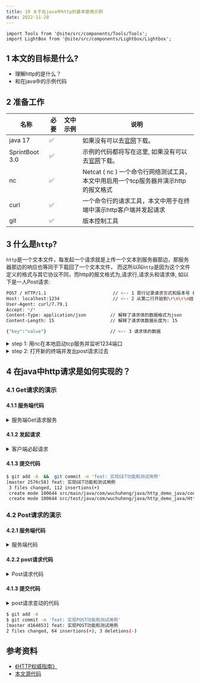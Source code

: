 ```yaml
---
title: 19 关于在java中http的基本使用示例
date: 2022-11-28
---
```


```mdx-code-block
import Tools from '@site/src/components/Tools/Tools';
import LightBox from '@site/src/components/Lightbox/Lightbox';

```

## 1 本文的目标是什么?
* 理解http的是什么？
* 和在java中的示例代码

## 2 准备工作

| 名称 | 必要 | 文中示例 | 说明 |
| --- | --- | --- | --- |
| java 17 | ✅ | |如果没有可以去[官网](https://www.oracle.com/java/technologies/javase/jdk17-archive-downloads.html)下载。  |
| SprintBoot 3.0 | ✅ |  |示例的代码都将写在这里, 如果没有可以去[官网](https://start.spring.io/)下载。  |
| nc | ✅ |  |Netcat ( nc ) 一个命令行网络测试工具，本文中用启用一个tcp服务器并演示http的报文格式 |
| curl | ✅ |  | 一个命令行的请求工具，本文中用于在终端中演示http客户端并发起请求 |
| git | ✅ |  | 版本控制工具 |


## 3 什么是`http`?
`http`是一个文本文件，每发起一个请求就是上传一个文本到服务器那边，那服务器那边的响应也等同于下载回了一个文本文件， 而这所以叫`http`是因为这个文件
定义的格式与其它协议不同，而http的报文格式为,请求行,请求头和请求体, 如以下是一人Post请求:

``` bash title="http的文本数据示例格式"
POST / HTTP/1.1                         // <-- 1 首行记录请求方式和版本号 格式是固定的: 请求方式 路由 HTTP/版本号
Host: localhost:1234                    // <-- 2 从第二行开始到\r\n\r\n结束为请求头部，这部分数据是属于说明作用，可根据需要自由扩展
User-Agent: curl/7.79.1
Accept: */*
Content-Type: application/json         // 解释了请求体的数据格式为json
Content-Length: 15                     // 解释了请求体数据长度为: 15

{"key":"value"}                        // <-- 3 请求体的数据
```
<details>
    <summary>step 1: 用nc在本地启动tcp服务并监听1234端口</summary>


``` bash  title="用nc在本地启动tcp服务并监听1234端口"
$ nc -l 1234  # <-- 1 启用服务
POST / HTTP/1.1  # <-- 2 接收到的http的post请求文本数据
Host: localhost:1234
User-Agent: curl/7.79.1
Accept: */*
Content-Type: application/json
Content-Length: 15

{"key":"value"}

```
</details>

<details>
    <summary>step 2: 打开新的终端并发出post请求过去</summary>

``` bash title="向本地发起post请求"
$ curl -X POST http://localhost:1234 -H 'Content-Type: application/json' -d '{"key":"value"}'

```
</details>

## 4 在java中http请求是如何实现的？

### 4.1 Get请求的演示

#### 4.1.1 服务端代码

<details>
    <summary>服务端Get请求服务</summary>

``` java title="src/main/java/com/wuchuheng/java/http_demo_java/controllers/HttpRequestDemo.java"
package com.wuchuheng.java.http_demo_java.controllers;

import lombok.extern.slf4j.Slf4j;
import org.springframework.http.ResponseEntity;
import org.springframework.stereotype.Controller;
import org.springframework.web.bind.annotation.GetMapping;
import org.springframework.web.bind.annotation.RequestHeader;
import org.springframework.web.bind.annotation.RequestParam;

import java.util.Map;

@Controller
@Slf4j
public class HttpRequestDemo {
    /**
     * Get 请求/
     */
    @GetMapping("/")
    public ResponseEntity<String> getRequest(
            @RequestHeader Map<String, String> headers,
            @RequestParam Map<String, String> params
    ) {
        headers.forEach((key, value) -> {
            log.info("header value: key: {}, value: {}", key, value);
        });
        params.forEach((key, value) -> {
            log.info("params: key: {}, value: {}", key, value);
        });

        return ResponseEntity
                .ok()
                .header("custom-field", "custom-value")
                .body( "Hello world");
    }
}
```

``` bash  title="接收请求后打印内容"
2022-11-28T05:27:03.988+08:00  INFO 7022 --- [nio-8080-exec-6] c.w.j.h.controllers.HttpRequestDemo      : header value: key: user-agent, value: Java/17.0.2
2022-11-28T05:27:03.988+08:00  INFO 7022 --- [nio-8080-exec-6] c.w.j.h.controllers.HttpRequestDemo      : header value: key: host, value: localhost:8080
2022-11-28T05:27:03.988+08:00  INFO 7022 --- [nio-8080-exec-6] c.w.j.h.controllers.HttpRequestDemo      : header value: key: accept, value: text/html, image/gif, image/jpeg, *; q=.2, */*; q=.2
2022-11-28T05:27:03.988+08:00  INFO 7022 --- [nio-8080-exec-6] c.w.j.h.controllers.HttpRequestDemo      : header value: key: connection, value: keep-alive
2022-11-28T05:27:03.988+08:00  INFO 7022 --- [nio-8080-exec-6] c.w.j.h.controllers.HttpRequestDemo      : params: key: bar, value: 2
2022-11-28T05:27:03.988+08:00  INFO 7022 --- [nio-8080-exec-6] c.w.j.h.controllers.HttpRequestDemo      : params: key: foo, value: 1
2022-11-28T05:30:55.532+08:00  INFO 7022 --- [io-8080-exec-10] o.apache.coyote.http11.Http11Processor   : Error parsing HTTP request header
```
</details>

#### 4.1.2 发起请求

<details>
    <summary>客户端必起请求</summary>



``` java title="src/test/java/com/wuchuheng/java/http_demo_java/HttpGetMethodRequestTest.java"
package com.wuchuheng.java.http_demo_java;

import lombok.extern.slf4j.Slf4j;
import org.junit.jupiter.api.Test;
import org.springframework.boot.test.context.SpringBootTest;


import java.io.*;
import java.net.HttpURLConnection;
import java.net.URL;
import java.net.URLEncoder;
import java.util.HashMap;
import java.util.List;
import java.util.Map;

@SpringBootTest
@Slf4j
public class HttpGetMethodRequestTest {

    /**
     * 把Map数据转换为url格式上的数据
     * @param params
     * @return
     * @throws UnsupportedEncodingException
     */
    public String convertParamsToUrlParams(Map<String, String> params) throws UnsupportedEncodingException {
        StringBuilder result = new StringBuilder();
        for (Map.Entry<String, String> entry : params.entrySet()) {
            result.append(URLEncoder.encode(entry.getKey(), "UTF-8"));
            result.append("=");
            result.append(URLEncoder.encode(entry.getValue(), "UTF-8"));
            result.append("&");
        }

        String resultString = result.toString();
        return resultString.length() > 0
                ? resultString.substring(0, resultString.length() - 1)
                : resultString;
    }


    /**
     * Get 请求测试
     */
    @Test
    void httpGetTest() throws IOException {
        // 1 请求参数url序列化
        Map<String, String> params = new HashMap<>();
        params.put("foo", "1");
        params.put("bar", "2");
        String paramsUrlStr = convertParamsToUrlParams(params);
        URL obj = new URL("http://localhost:8080/?" + paramsUrlStr);
        // 2 TCP 连接handler
        HttpURLConnection con = (HttpURLConnection) obj.openConnection();
        // 3 GET 请求方式
        con.setRequestMethod("GET");
        con.setDoInput(true);
        // 4 响应头部
        Map<String, List<String>> headers = con.getHeaderFields();
        // 5 响应状态码
        int responseCode = con.getResponseCode();
        BufferedReader in = new BufferedReader( new InputStreamReader(con.getInputStream()));
        String inputLine;
        // 6 响应内容
        StringBuilder response = new StringBuilder();
        while ((inputLine = in.readLine()) != null) {
            response.append(inputLine);
        }
        // 7 关闭连接和缓存
        in.close();
        con.disconnect();
        System.out.println(responseCode);
        System.out.println(headers);
        System.out.println(response);
    }
}

```


``` bash title="输入结果"
200
{Keep-Alive=[timeout=60], null=[HTTP/1.1 200], custom-field=[custom-value], Connection=[keep-alive], Content-Length=[11], Date=[Sun, 27 Nov 2022 21:27:03 GMT], Content-Type=[text/html;charset=UTF-8]}
Hello world
```
</details>

#### 4.1.3 提交代码

```bash title="提交代码"
$ git add -A  &&  git commit -m 'feat: 实现GET功能和测试用例'
[master 2576c58] feat: 实现GET功能和测试用例
 3 files changed, 112 insertions(+)
 create mode 100644 src/main/java/com/wuchuheng/java/http_demo_java/controllers/HttpRequestDemo.java
 create mode 100644 src/test/java/com/wuchuheng/java/http_demo_java/HttpGetMethodRequestTest.java
```


### 4.2 Post请求的演示

#### 4.2.1 服务端代码

<details>
    <summary>服务端代码</summary>


```java title="Post请求代码 src/main/java/com/wuchuheng/java/http_demo_java/controllers/HttpRequestDemo.java"
// ...
    /**
     * Post 请求/
     */
    @PostMapping("/")
    public ResponseEntity<String> PostRequest(
            @RequestHeader Map<String, String> headers,
            @RequestParam Map<String, String> params,
            @RequestBody Object body
    ) {
        headers.forEach((key, value) -> {
            log.info("header value: key: {}, value: {}", key, value);
        });
        params.forEach((key, value) -> {
            log.info("params: key: {}, value: {}", key, value);
        });
        log.info("body: {}", body);

        return ResponseEntity
                .ok()
                .header("custom-field", "custom-value")
                .body( "Hello world");
    }

// ...


```

</details>


#### 4.2.2 post请求代码

<details>
    <summary>Post请求代码</summary>

```java title="src/test/java/com/wuchuheng/java/http_demo_java/HttpGetMethodRequestTest.java"
// ...
@Test
void httpPostTest() throws IOException {
    // 1 请求参数url序列化
    Map<String, String> params = new HashMap<>();
    params.put("foo", "1");
    params.put("bar", "2");
    String paramsUrlStr = convertParamsToUrlParams(params);
    URL obj = new URL("http://localhost:8080/?" + paramsUrlStr);
    // 2 TCP 连接handler
    HttpURLConnection con = (HttpURLConnection) obj.openConnection();
    con.setDoOutput(true);
    // 3 GET 请求方式
    con.setRequestMethod("POST");
    con.setDoInput(true);
    con.setRequestProperty("Content-Type", "application/json");
    // 3.1 设置请求体参数
    String requestBodyJson = "{\"body1\": 1, \"body2\": 2}";
    DataOutputStream out = new DataOutputStream(con.getOutputStream());
    out.writeBytes(requestBodyJson);
    out.flush();
    out.close();
    // 4 获取响应头部
    Map<String, List<String>> headers = con.getHeaderFields();
    // 5 获取响应状态码
    int responseCode = con.getResponseCode();
    BufferedReader in = new BufferedReader( new InputStreamReader(con.getInputStream()));
    String inputLine;
    // 6 获取响应内容
    StringBuilder response = new StringBuilder();
    while ((inputLine = in.readLine()) != null) {
        response.append(inputLine);
    }
    // 7 关闭连接和缓存
in.close();
    con.disconnect();
    System.out.println(responseCode);
    System.out.println(headers);
    System.out.println(response);
}
// ...

```

</details>

#### 4.1.3 提交代码

<details>
    <summary>post请求变动的代码</summary>


```git
diff --git a/src/main/java/com/wuchuheng/java/http_demo_java/controllers/HttpRequestDemo.java b/src/main/java/com/wuchuheng/java/http_demo_java/controllers/HttpRequestDemo.java
index b0d3112..6480da9 100644
--- a/src/main/java/com/wuchuheng/java/http_demo_java/controllers/HttpRequestDemo.java
+++ b/src/main/java/com/wuchuheng/java/http_demo_java/controllers/HttpRequestDemo.java
@@ -3,9 +3,7 @@ package com.wuchuheng.java.http_demo_java.controllers;
import lombok.extern.slf4j.Slf4j;
import org.springframework.http.ResponseEntity;
import org.springframework.stereotype.Controller;
-import org.springframework.web.bind.annotation.GetMapping;
-import org.springframework.web.bind.annotation.RequestHeader;
-import org.springframework.web.bind.annotation.RequestParam;
+import org.springframework.web.bind.annotation.*;

import java.util.Map;

@@ -32,4 +30,27 @@ public class HttpRequestDemo {
.header("custom-field", "custom-value")
        .body( "Hello world");
}
+
+    /**
+     * Post 请求/
+     */
+    @PostMapping("/")
+    public ResponseEntity<String> PostRequest(
+            @RequestHeader Map<String, String> headers,
+            @RequestParam Map<String, String> params,
+            @RequestBody Object body
+    ) {
+        headers.forEach((key, value) -> {
+            log.info("header value: key: {}, value: {}", key, value);
+        });
+        params.forEach((key, value) -> {
+            log.info("params: key: {}, value: {}", key, value);
+        });
+        log.info("body: {}", body);
+
+        return ResponseEntity
+                .ok()
+                .header("custom-field", "custom-value")
+                .body( "Hello world");
+    }
}
diff --git a/src/test/java/com/wuchuheng/java/http_demo_java/HttpGetMethodRequestTest.java b/src/test/java/com/wuchuheng/java/http_demo_java/HttpGetMethodRequestTest.java
index 8925e08..47c67ad 100644
--- a/src/test/java/com/wuchuheng/java/http_demo_java/HttpGetMethodRequestTest.java
+++ b/src/test/java/com/wuchuheng/java/http_demo_java/HttpGetMethodRequestTest.java
@@ -73,4 +73,44 @@ public class HttpGetMethodRequestTest {
    System.out.println(headers);
    System.out.println(response);
}
+
+    @Test
+    void httpPostTest() throws IOException {
+        // 1 请求参数url序列化
+        Map<String, String> params = new HashMap<>();
+        params.put("foo", "1");
+        params.put("bar", "2");
+        String paramsUrlStr = convertParamsToUrlParams(params);
+        URL obj = new URL("http://localhost:8080/?" + paramsUrlStr);
+        // 2 TCP 连接handler
+        HttpURLConnection con = (HttpURLConnection) obj.openConnection();
+        con.setDoOutput(true);
+        // 3 GET 请求方式
+        con.setRequestMethod("POST");
+        con.setDoInput(true);
+        con.setRequestProperty("Content-Type", "application/json");
+        // 3.1 设置请求体参数
+        String requestBodyJson = "{\"body1\": 1, \"body2\": 2}";
+        DataOutputStream out = new DataOutputStream(con.getOutputStream());
+        out.writeBytes(requestBodyJson);
+        out.flush();
+        out.close();
+        // 4 获取响应头部
+        Map<String, List<String>> headers = con.getHeaderFields();
+        // 5 获取响应状态码
+        int responseCode = con.getResponseCode();
+        BufferedReader in = new BufferedReader( new InputStreamReader(con.getInputStream()));
+        String inputLine;
+        // 6 获取响应内容
+        StringBuilder response = new StringBuilder();
+        while ((inputLine = in.readLine()) != null) {
+            response.append(inputLine);
+        }
+        // 7 关闭连接和缓存
+        in.close();
+        con.disconnect();
+        System.out.println(responseCode);
+        System.out.println(headers);
+        System.out.println(response);
+    }
}
```

</details>


```bash title="代码提交"
$ git add -A
$ git commit -m 'feat: 实现POST功能和测试用例'
[master d164653] feat: 实现POST功能和测试用例
2 files changed, 64 insertions(+), 3 deletions(-)

```

## 参考资料

* [《HTTP权威指南》](https://awesome-programming-books.github.io/http/HTTP%E6%9D%83%E5%A8%81%E6%8C%87%E5%8D%97.pdf)
* [本文源代码](https://github.com/wuchuheng/http_demo_java)
